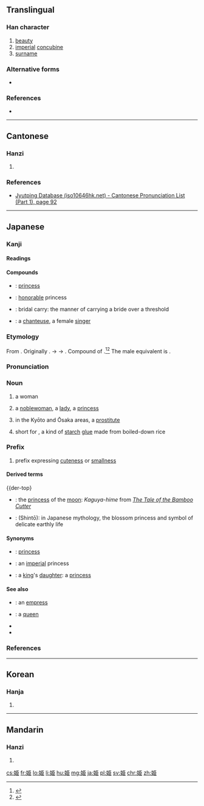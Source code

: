 ==Translingual==

===Han character===
{{Han char|rn=38|rad=女|as=06|sn=9|four=41417|canj=VSLL,XVSLL|ids=⿰女臣|alt=姬}}

# [[beauty]]
# [[imperial]] [[concubine]]
# [[surname]]

===Alternative forms===
* {{term|lang=mul|姬}}

===References===
* {{Han ref|kx=0260.220|dkj=06229|dj=0526.210|hdz=21043.040|uh=59EB|ud=23019}}

----

==Cantonese==

===Hanzi===
{{yue-hanzi|jyut=can2|y=chan2|tra=姬}}

# {{defn|lang=yue|sort=女06}}

===References===
* [http://www.iso10646hk.net/jp/document/download.jsp Jyutping Database (iso10646hk.net) - Cantonese Pronunciation List (Part 1), page 92]

----

==Japanese==
{{wikipedia|lang=ja}}
{{wikipedia|Hime}}

===Kanji===
{{ja-kanji|grade=c|rs=女06|style=s|kyu=姬}}

====Readings====
{{ja-readings
|goon=[[き]] (ki) {{non-joyo-reading}}
|kanon=[[き]] (ki) {{non-joyo-reading}}
|kun=[[ひめ]] (hime)
|nanori=[[ひめ]] (hime), [[こひめ]] (kohime), [[ひめさき]] (himesaki), [[ぷりんせす]] (purinsesu), [[れもん]] (remon)
}}

====Compounds====
{{der-top|Compounds}}
* {{ja-r|お姫|おひめ}}: [[princess]]
* {{ja-r|姫様|ひめ-さま}}: [[honorable]] princess {{qualifier|term of address or reference}}
* {{ja-r|お姫様抱っこ|お-ひめ-さま だっこ}}: {{qualifier|slang}} bridal carry: the manner of carrying a bride over a threshold
* {{ja-r|歌姫|うたひめ}}: a [[chanteuse]], a female [[singer]]
{{der-bottom}}

===Etymology===
{{ja-kanjitab|yomi=k|ひめ}}
From {{etyl|ojp|ja|sort=ひめ}}. Originally {{IPAchar|/pi<sub>1</sub>me<sub>1</sub>/}}. {{IPAchar|*[pime]}} → {{IPAchar|[ɸime]}} → {{IPAchar|[hime]}}.  Compound of {{compound|lang=ja|sort=ひめ|日|tr1=hi|t1=sun|女|tr2=me|t2=woman}}.<ref name="KDJ">{{R:Kokugo Dai Jiten}}</ref><ref name="DJR">{{R:Daijirin}}</ref>  The male equivalent is {{m|ja|彦|tr=hiko}}.

===Pronunciation===
{{ja-pron|yomi=k|ひめ|acc=1|acc_ref=DJR}}

===Noun===
{{ja-noun|ひめ}}

# {{context|lang=ja|sort=ひめ|euphemistic}} a woman
# a [[noblewoman]], a [[lady]], a [[princess]]
# {{context|lang=ja|sort=ひめ|slang}} in the Kyōto and Ōsaka areas, a [[prostitute]]
# short for {{m|ja|姫糊|tr=himenori}}, a kind of [[starch]] [[glue]] made from boiled-down rice

===Prefix===
{{ja-pos|prefix|ひめ}}

# prefix expressing [[cuteness]] or [[smallness]]

====Derived terms====
{{der-top}
* {{ja-r|月の姫|つき-の-ひめ}}: the [[princess]] of the [[moon]]: ''Kaguya-hime'' from ''[[w:The Tale of the Bamboo Cutter|The Tale of the Bamboo Cutter]]''
* {{ja-r|木花之開耶姫|^こ-の-はな-の-さく-ひめ}}: (Shintō): in Japanese mythology, the blossom princess and symbol of delicate earthly life
{{der-bottom}}

====Synonyms====
* {{sense|princess}} {{ja-r|プリンセス}}: [[princess]]
* {{sense|princess}} {{ja-r|皇女|こうじょ}}: an [[imperial]] princess
* {{sense|princess}} {{ja-r|王女|おうじょ}}: a [[king]]'s [[daughter]]: a [[princess]]

====See also====
* {{ja-r|女皇|じょこう}}: an [[empress]]
* {{ja-r|女王|じょおう}}: a [[queen]]
* {{pedialite|Princess}}
* {{pedialite|Noblewoman}}

===References===
<references/>

----

==Korean==

===Hanja===
{{ko-hanja|hangeul=희|rv=hui|mr=hŭi|y=huy}}

# {{defn|lang=ko|sort=女06}}

----

==Mandarin==

===Hanzi===
{{cmn-hanzi|pin=[[jī]] ([[ji1]])|wg=chi<sup>1</sup>|tra=姬}}

# {{defn|lang=cmn|sort=女06}}

[[cs:姫]]
[[fr:姫]]
[[lo:姫]]
[[li:姫]]
[[hu:姫]]
[[mg:姫]]
[[ja:姫]]
[[pl:姫]]
[[sv:姫]]
[[chr:姫]]
[[zh:姫]]